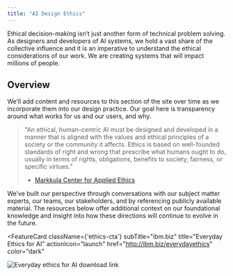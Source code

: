 ```yaml
---
title: "AI Design Ethics"
---
```


<PageDescription>

  Ethical decision-making isn’t just another form of technical problem solving. As designers and developers of AI systems, we hold a vast share of the collective influence and it is an imperative to understand the ethical considerations of our work. We are creating systems that will impact millions of people.

</PageDescription>

<Row className="resource-card-group">
<Column noGutterSm={true} colSm={4} colMd={2} colMd={3} colLg={4}>
<ResourceCard
  href={'https://www.research.ibm.com/artificial-intelligence/trusted-ai/'}
  subTitle={'IBM Research Trusted AI'} />
</Column>
<Column noGutterSm={true} colSm={4} colMd={2} colMd={3} colLg={4}>
<ResourceCard
  href={'https://ethicsinaction.ieee.org/'}
  subTitle={'IEEE’s Ethically Aligned Design'} />
</Column>
<Column noGutterSm={true} colSm={4} colMd={2} colMd={3} colLg={4}>
<ResourceCard
  href={'https://www.partnershiponai.org/'}
  subTitle={'The Partnership on AI'} />
</Column>
</Row>

## Overview

<Row>
<Column colMd={7} colLg={7}>

We’ll add content and resources to this section of the site over time as we incorporate them into our design practice. Our goal here is transparency around what works for us and our users, and why.

</Column>
</Row>

> "An ethical, human-centric AI must be designed and developed in a manner that is aligned with the values and ethical principles of a society or the community it affects. Ethics is based on well-founded standards of right and wrong that prescribe what humans ought to do, usually in terms of rights, obligations, benefits to society, fairness, or specific virtues."
>
> - [Markkula Center for Applied Ethics](https://www.scu.edu/ethics/ethics-resources/ethical-decision-making/what-is-ethics/)

<Row>
<Column colMd={7} colLg={7}>

We’ve built our perspective through conversations with our subject matter experts, our teams, our stakeholders, and by referencing publicly available material. The resources below offer additional context on our foundational knowledge and insight into how these directions will continue to evolve in the future.

</Column>
</Row>

<FeatureCard
  className={'ethics-cta'}
  subTitle="ibm.biz"
  title="Everyday Ethics for AI"
  actionIcon="launch"
  href="http://ibm.biz/everydayethics"
  color="dark"
  >

![Everyday ethics for AI download link](../../images/ethics/Image_2.png)

</FeatureCard>
